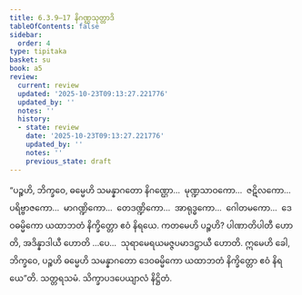 ```yaml
---
title: 6.3.9–17 နိဂဏ္ဌသုတ္တာဒိ
tableOfContents: false
sidebar:
  order: 4
type: tipitaka
basket: su
book: a5
review:
  current: review
  updated: '2025-10-23T09:13:27.221776'
  updated_by: ''
  notes: ''
  history:
  - state: review
    date: '2025-10-23T09:13:27.221776'
    updated_by: ''
    notes: ''
    previous_state: draft
---
```



<ReviewStatus review={frontmatter.review} showDetails={true} />

<HypothesisAnnotation frontmatter={frontmatter} />

<DynamicBreadcrumb />

<Division number="294–302" book="a5" e="ch" v="16">

<Paragraph number="1403" book="a5">
“ပဉ္စဟိ, ဘိက္ခဝေ, ဓမ္မေဟိ သမန္နာဂတော နိဂဏ္ဌော…  မုဏ္ဍသာဝကော…  ဇဋိလကော…  ပရိဗ္ဗာဇကော…  မာဂဏ္ဍိကော…  တေဒဏ္ဍိကော…  အာရုဒ္ဓကော…  ဂေါတမကော…  ဒေဝဓမ္မိကော ယထာဘတံ နိက္ခိတ္တော ဧဝံ နိရယေ. ကတမေဟိ ပဉ္စဟိ? ပါဏာတိပါတီ ဟောတိ, အဒိန္နာဒါယီ ဟောတိ …ပေ…  သုရာမေရယမဇ္ဇပမာဒဋ္ဌာယီ ဟောတိ. ဣမေဟိ ခေါ, ဘိက္ခဝေ, ပဉ္စဟိ ဓမ္မေဟိ သမန္နာဂတော ဒေဝဓမ္မိကော ယထာဘတံ နိက္ခိတ္တော ဧဝံ နိရယေ”တိ.

</Paragraph>
</Division>

<Paragraph number="1404" type="center" book="a5">
သတ္တရသမံ.



</Paragraph>

<Paragraph number="1405" type="center" book="a5">
သိက္ခာပဒပေယျာလံ နိဋ္ဌိတံ.
</Paragraph>